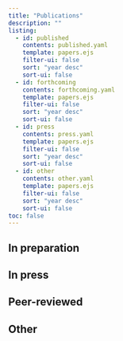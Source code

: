 ```yaml
---
title: "Publications"
description: "" 
listing:
  - id: published
    contents: published.yaml
    template: papers.ejs
    filter-ui: false
    sort: "year desc"
    sort-ui: false
  - id: forthcoming
    contents: forthcoming.yaml
    template: papers.ejs
    filter-ui: false
    sort: "year desc"
    sort-ui: false
  - id: press
    contents: press.yaml
    template: papers.ejs
    filter-ui: false
    sort: "year desc"
    sort-ui: false
  - id: other
    contents: other.yaml
    template: papers.ejs
    filter-ui: false
    sort: "year desc"
    sort-ui: false
toc: false
---
```


## In preparation
:::{#forthcoming}
:::

## In press
:::{#press}
:::

## Peer-reviewed
:::{#published}
:::

## Other
:::{#other}
:::
